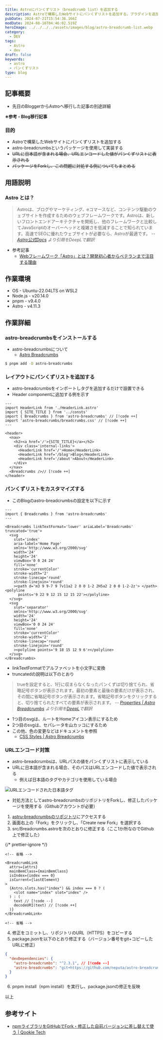 ```yaml
---
title: Astroにパンくずリスト（breadcrumb list）を追加する
description: Astroで構築したWebサイトにパンくずリストを追加する。プラグインを追加すれば簡単に実装できる。しかしURLに日本語が含まれる場合（タグやカテゴリ）、URLエンコードされた表記となってしまう。プラグインのリポジトリをForkし、デコードした値を表示できるようにする
pubDate: 2024-07-21T15:54:36.166Z
modDate: 2024-08-16T04:46:02.519Z
heroImage: ../../../../assets/images/blog/astro-breadcrumb-list.webp
category:
  - DEV
tags:
  - Astro
  - dev
draft: false
keywords:
  - astro
  - パンくずリスト
type: blog
---
```



## 記事概要

- 先日のBloggerからAstroへ移行した記事の別途詳細

**※参考 - Blog移行記事**

<BlogCard
  title='BlogをBloggerからAstroへ移行した'
  description='10年以上の期間お世話になったGoogle Bloggerに別れを告げ、この度AstroでBlogサイトを構築し移行した。Astroは静的サイトを手軽に開発できる軽量フレームワーク。無料のテンプレートをベースにカスタマイズを行った。それなりの作業ボリュームとなったので、詳細は別記事に分け、今回は移行作業全体をまとめる。'
  url='https://www.neputa-note.net/2024/07/migrated-blogger-to-astro/'
  domain='www.neputa-note.net'
/>

### 目的

- Astroで構築したWebサイトにパンくずリストを追加する
- astro-breadcrumbsというパッケージを使用して実装する
- ~~URLに日本語が含まれる場合、URLエンコードした値がパンくずリストに表示される~~
- ~~パッケージをForkし、この問題に対処する例についてもまとめる~~

## 用語説明

### Astro とは？

> Astroは、ブログやマーケティング、eコマースなど、コンテンツ駆動のウェブサイトを作成するためのウェブフレームワークです。Astroは、新しいフロントエンドアーキテクチャを開拓し、他のフレームワークと比較してJavaScriptのオーバーヘッドと複雑さを低減することで知られています。高速でSEOに優れたウェブサイトが必要なら、Astroが最適です。 <cite>-- [Astro公式Docs](https://docs.astro.build/ja/concepts/why-astro/) より引用をDeepLで翻訳</cite>

- 参考記事
  - [Webフレームワーク「Astro」とは？開発初心者からベテランまで注目する理由](https://codezine.jp/article/detail/17883)

## 作業環境

- OS - Ubuntu-22.04LTS on WSL2
- Node.js - v20.14.0
- pnpm - v9.4.0
- Astro - v4.11.3

## 作業詳細

### astro-breadcrumbsをインストールする

- astro-breadcrumbsについて
  - [Astro Breadcrumbs](https://docs.astro-breadcrumbs.kasimir.dev/start-here/getting-started/)

```bash install
$ pnpm add -D astro-breadcrumbs
```

### レイアウトにパンくずリストを追加する

- astro-breadcrumbsをインポートしタグを追加するだけで設置できる
- Header componentに追加する例を示す

```astro Header.astro
---
import HeaderLink from './HeaderLink.astro'
import { SITE_TITLE } from '../consts'
import { Breadcrumbs } from 'astro-breadcrumbs' // [!code ++]
import 'astro-breadcrumbs/breadcrumbs.css' // [!code ++]
---

<header>
  <nav>
    <h2><a href='/'>{SITE_TITLE}</a></h2>
    <div class='internal-links'>
      <HeaderLink href='/'>Home</HeaderLink>
      <HeaderLink href='/blog'>Blog</HeaderLink>
      <HeaderLink href='/about'>About</HeaderLink>
    </div>
  </nav>
  <Breadcrumbs />// [!code ++]
</header>
```

### パンくずリストをカスタマイズする

- このBlogのastro-breadcrumbsの設定を以下に示す

```astro Header.astro
---
import { Breadcrumbs } from 'astro-breadcrumbs'
---

<Breadcrumbs linkTextFormat='lower' ariaLabel='Breadcrumbs' truncated='true'>
  <svg
    slot='index'
    aria-label='Home Page'
    xmlns='http://www.w3.org/2000/svg'
    width='24'
    height='24'
    viewBox='0 0 24 24'
    fill='none'
    stroke='currentColor'
    stroke-width='2'
    stroke-linecap='round'
    stroke-linejoin='round'
    ><path d='m3 9 9-7 9 7v11a2 2 0 0 1-2 2H5a2 2 0 0 1-2-2z'> </path><polyline
      points='9 22 9 12 15 12 15 22'></polyline>
  </svg>
  <svg
    slot='separator'
    xmlns='http://www.w3.org/2000/svg'
    width='24'
    height='24'
    viewBox='0 0 24 24'
    fill='none'
    stroke='currentColor'
    stroke-width='2'
    stroke-linecap='round'
    stroke-linejoin='round'
    ><polyline points='9 18 15 12 9 6'></polyline>
  </svg>
</Breadcrumbs>
```

- linkTextFormatでアルファベットを小文字に変換
- truncatedの説明は以下のとおり

> trueを設定すると、1行に収まらなくなったパンくずは切り捨てられ、省略記号ボタンが表示されます。最初の要素と最後の要素だけが表示され、その間に省略記号ボタンが表示されます。省略記号ボタンをクリックすると、切り捨てられたすべての要素が表示されます。 <cite>-- [Properties | Astro Breadcrumbs](https://docs.astro-breadcrumbs.kasimir.dev/configuration/properties/#truncated)
> より引用を[DeepL](https://www.deepl.com/ja/translator)で翻訳</cite>

- 1つ目のsvgは、ルートをHomeアイコン表示にするため
- 2つ目のsvgは、セパレータを山カッコにするため
- この他、色の変更などはドキュメントを参照
  - [CSS Styles | Astro Breadcrumbs](https://docs.astro-breadcrumbs.kasimir.dev/styling/css-api/)

### URLエンコード対策

<Alert
  type='info'
  content='2024/08/16 astro-breadcrumbsの開発者からversion 3.0.1でこの問題は解決したと連絡がありました。よって以降の作業はForkしたパッケージの使用例として参照してください。'
/>

- astro-breadcrumbsは、URLパスの値をパンくずリストに表示している
- URLに日本語が含まれる場合、そのパスはURLエンコードした値で表示される
  - 例えば日本語のタグやカテゴリを使用している場合

![URLエンコードされた日本語タグ](@/images/blog/url-encoded-breadcrumbs.webp 'URLエンコードされた日本語タグ')

- 対処方法としてastro-breadcrumbsのリポジトリをForkし、修正したパッケージを使用する（Githubアカウントが必要）

1. [astru-breadcrumbsのリポジトリ](https://github.com/felix-berlin/astro-breadcrumbs)にアクセスする
2. 画面右上の「Fork」をクリックし、「Create new Fork」を選択する
3. src/Breadcrumbs.astroを次のとおりに修正する（ここ1か所なのでGithub上で修正した）

{/* prettier-ignore */}
```astro src/Breadcrumbs.astro
<!-- 省略 -->

<BreadcrumbLink
  attrs={attrs}
  mainBemClass={mainBemClass}
  isIndex={index === 0}
  isCurrent={lastElement}
>
  {Astro.slots.has("index") && index === 0 ? (
    <slot name="index" slot="index" />
  ) : (
    text // [!code --]
    decodeURI(text) // [!code ++]
  )}
</BreadcrumbLink>

<!-- 省略 -->
```

4. 修正をコミットし、リポジトリのURL（HTTPS）をコピーする
5. package.jsonを以下のとおり修正する（バージョン番号をgit+コピーしたURLに修正）

```json package.json
{
  "devDependencies": {
    "astro-breadcrumbs": "^2.3.1", // [!code --]
    "astro-breadcrumbs": "git+https://github.com/neputa/astro-breadcrumbs-fork.git" // [!code ++]
  }
}
```

6. pnpm install（npm install）を実行し、package.jsonの修正を反映

以上

## 参考サイト

- [npmライブラリをGitHubでFork・修正した自前バージョンに差し替えて使う | Qookie Tech](https://tech.qookie.jp/posts/use-npm-package-github-fork/)
